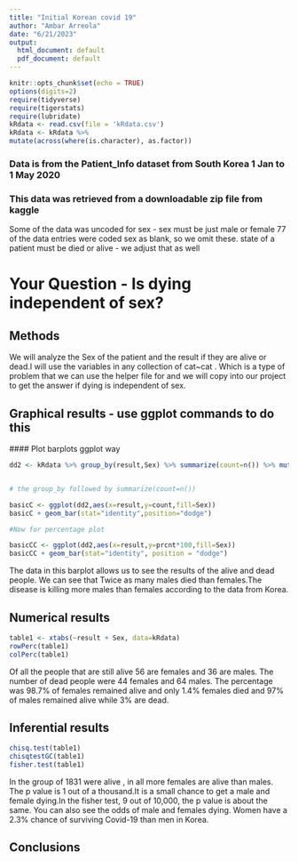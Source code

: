 ```yaml
---
title: "Initial Korean covid 19"
author: "Ambar Arreola"
date: "6/21/2023"
output:
  html_document: default
  pdf_document: default
---
```


```r
knitr::opts_chunk$set(echo = TRUE)
options(digits=2)
require(tidyverse)
require(tigerstats)
require(lubridate)
kRdata <- read.csv(file = 'kRdata.csv')
kRdata <- kRdata %>%
mutate(across(where(is.character), as.factor))

```
### Data is from the Patient_Info dataset from South Korea 1 Jan to 1 May 2020
### This data was retrieved from a downloadable zip file from kaggle

Some of the data was uncoded for sex - sex must be just male or female
77 of the data entries were coded sex  as blank, so we omit these.
state of a patient must be died or alive - we adjust that as well   
 
 
  
# Your Question - Is dying independent of sex?

## Methods

We will analyze the Sex of the patient and the result  if they are alive or dead.I will use the variables in any collection of cat~cat . Which is a type of problem that we can use the helper file for and we will copy into our project to get the answer if dying is independent of sex. 



## Graphical results - use ggplot commands to do this  



  #### Plot barplots ggplot way

```r
dd2 <- kRdata %>% group_by(result,Sex) %>% summarize(count=n()) %>% mutate(prcnt=count/sum(count))


# the group_by followed by summarize(count=n())

basicC <- ggplot(dd2,aes(x=result,y=count,fill=Sex))
basicC + geom_bar(stat="identity",position="dodge")

#Now for percentage plot

basicCC <- ggplot(dd2,aes(x=result,y=prcnt*100,fill=Sex)) 
basicCC + geom_bar(stat="identity", position = "dodge")
```

The data in this barplot allows us to see the results of the alive and dead people. We can see that Twice as many males died than females.The disease is killing more males than females according to the data from Korea.

  
## Numerical results

```r
table1 <- xtabs(~result + Sex, data=kRdata)
rowPerc(table1)
colPerc(table1)
```

Of all the people that are still alive 56 are females and 36 are males. The number of dead people were 44 females and 64 males. The percentage was 98.7% of females remained alive and only 1.4% females died and 97% of males remained alive while 3% are dead. 

## Inferential results 

```r
chisq.test(table1)
chisqtestGC(table1)
fisher.test(table1)
```

In the group of 1831 were alive , in all more females are alive than males. The p value is 1 out of a thousand.It is a small chance to get a male and female dying.In the fisher test, 9 out of 10,000, the p value is about the same. You can also see the odds of male and females dying. Women have a 2.3% chance of surviving Covid-19 than men in Korea.

## Conclusions

